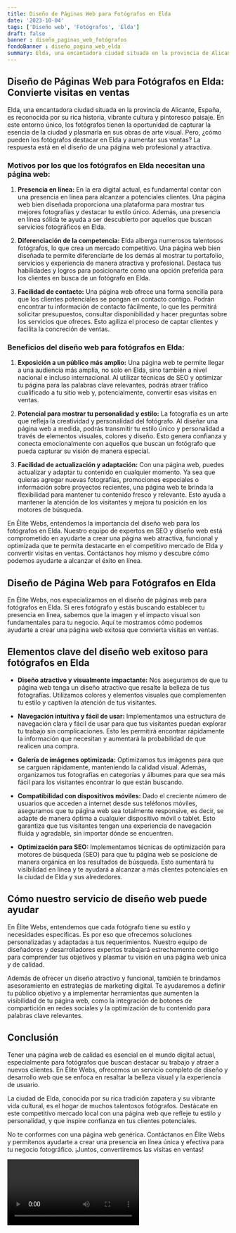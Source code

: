 ```yaml
---
title: Diseño de Páginas Web para Fotógrafos en Elda
date: '2023-10-04'
tags: ['Diseño web', 'Fotógrafos', 'Elda']
draft: false
banner : diseño_paginas_web_fotógrafos
fondoBanner : diseño_pagina_web_elda
summary: Elda, una encantadora ciudad situada en la provincia de Alicante, España, es reconocida por su rica historia, vibrante cultura y pintoresco paisaje. En este entorno único, los fotógrafos tienen la oportunidad de capturar la esencia de la ciudad y plasmarla en sus obras de arte visual. Pero, ¿cómo pueden los fotógrafos destacar en Elda y aumentar sus ventas? La respuesta está en el diseño de una página web profesional y atractiva.
---
```


## **Diseño de Páginas Web para Fotógrafos en Elda: Convierte visitas en ventas**

Elda, una encantadora ciudad situada en la provincia de Alicante, España, es reconocida por su rica historia, vibrante cultura y pintoresco paisaje. En este entorno único, los fotógrafos tienen la oportunidad de capturar la esencia de la ciudad y plasmarla en sus obras de arte visual. Pero, ¿cómo pueden los fotógrafos destacar en Elda y aumentar sus ventas? La respuesta está en el diseño de una página web profesional y atractiva.

### **Motivos por los que los fotógrafos en Elda necesitan una página web:**

1. **Presencia en línea:** En la era digital actual, es fundamental contar con una presencia en línea para alcanzar a potenciales clientes. Una página web bien diseñada proporciona una plataforma para mostrar tus mejores fotografías y destacar tu estilo único. Además, una presencia en línea sólida te ayuda a ser descubierto por aquellos que buscan servicios fotográficos en Elda.

2. **Diferenciación de la competencia:** Elda alberga numerosos talentosos fotógrafos, lo que crea un mercado competitivo. Una página web bien diseñada te permite diferenciarte de los demás al mostrar tu portafolio, servicios y experiencia de manera atractiva y profesional. Destaca tus habilidades y logros para posicionarte como una opción preferida para los clientes en busca de un fotógrafo en Elda.

3. **Facilidad de contacto:** Una página web ofrece una forma sencilla para que los clientes potenciales se pongan en contacto contigo. Podrán encontrar tu información de contacto fácilmente, lo que les permitirá solicitar presupuestos, consultar disponibilidad y hacer preguntas sobre los servicios que ofreces. Esto agiliza el proceso de captar clientes y facilita la concreción de ventas.

### **Beneficios del diseño web para fotógrafos en Elda:**

1. **Exposición a un público más amplio:** Una página web te permite llegar a una audiencia más amplia, no solo en Elda, sino también a nivel nacional e incluso internacional. Al utilizar técnicas de SEO y optimizar tu página para las palabras clave relevantes, podrás atraer tráfico cualificado a tu sitio web y, potencialmente, convertir esas visitas en ventas.

2. **Potencial para mostrar tu personalidad y estilo:** La fotografía es un arte que refleja la creatividad y personalidad del fotógrafo. Al diseñar una página web a medida, podrás transmitir tu estilo único y personalidad a través de elementos visuales, colores y diseño. Esto genera confianza y conecta emocionalmente con aquellos que buscan un fotógrafo que pueda capturar su visión de manera especial.

3. **Facilidad de actualización y adaptación:** Con una página web, puedes actualizar y adaptar tu contenido en cualquier momento. Ya sea que quieras agregar nuevas fotografías, promociones especiales o información sobre proyectos recientes, una página web te brinda la flexibilidad para mantener tu contenido fresco y relevante. Esto ayuda a mantener la atención de los visitantes y mejora tu posición en los motores de búsqueda.

En Élite Webs, entendemos la importancia del diseño web para los fotógrafos en Elda. Nuestro equipo de expertos en SEO y diseño web está comprometido en ayudarte a crear una página web atractiva, funcional y optimizada que te permita destacarte en el competitivo mercado de Elda y convertir visitas en ventas. Contáctanos hoy mismo y descubre cómo podemos ayudarte a alcanzar el éxito en línea.

<GifSeo />

<Cta />

## Diseño de Página Web para Fotógrafos en Elda

En Élite Webs, nos especializamos en el diseño de páginas web para fotógrafos en Elda. Si eres fotógrafo y estás buscando establecer tu presencia en línea, sabemos que la imagen y el impacto visual son fundamentales para tu negocio. Aquí te mostramos cómo podemos ayudarte a crear una página web exitosa que convierta visitas en ventas.

## Elementos clave del diseño web exitoso para fotógrafos en Elda

- **Diseño atractivo y visualmente impactante:** Nos aseguramos de que tu página web tenga un diseño atractivo que resalte la belleza de tus fotografías. Utilizamos colores y elementos visuales que complementen tu estilo y captiven la atención de tus visitantes.

- **Navegación intuitiva y fácil de usar:** Implementamos una estructura de navegación clara y fácil de usar para que tus visitantes puedan explorar tu trabajo sin complicaciones. Esto les permitirá encontrar rápidamente la información que necesitan y aumentará la probabilidad de que realicen una compra.

- **Galería de imágenes optimizada:** Optimizamos tus imágenes para que se carguen rápidamente, manteniendo la calidad visual. Además, organizamos tus fotografías en categorías y álbumes para que sea más fácil para los visitantes encontrar lo que están buscando.

- **Compatibilidad con dispositivos móviles:** Dado el creciente número de usuarios que acceden a internet desde sus teléfonos móviles, aseguramos que tu página web sea totalmente responsive, es decir, se adapte de manera óptima a cualquier dispositivo móvil o tablet. Esto garantiza que tus visitantes tengan una experiencia de navegación fluida y agradable, sin importar dónde se encuentren.

- **Optimización para SEO:** Implementamos técnicas de optimización para motores de búsqueda (SEO) para que tu página web se posicione de manera orgánica en los resultados de búsqueda. Esto aumentará tu visibilidad en línea y te ayudará a alcanzar a más clientes potenciales en la ciudad de Elda y sus alrededores.

## Cómo nuestro servicio de diseño web puede ayudar

En Élite Webs, entendemos que cada fotógrafo tiene su estilo y necesidades específicas. Es por eso que ofrecemos soluciones personalizadas y adaptadas a tus requerimientos. Nuestro equipo de diseñadores y desarrolladores expertos trabajará estrechamente contigo para comprender tus objetivos y plasmar tu visión en una página web única y de calidad.

Además de ofrecer un diseño atractivo y funcional, también te brindamos asesoramiento en estrategias de marketing digital. Te ayudaremos a definir tu público objetivo y a implementar herramientas que aumenten la visibilidad de tu página web, como la integración de botones de compartición en redes sociales y la optimización de tu contenido para palabras clave relevantes.

## Conclusión

Tener una página web de calidad es esencial en el mundo digital actual, especialmente para fotógrafos que buscan destacar su trabajo y atraer a nuevos clientes. En Élite Webs, ofrecemos un servicio completo de diseño y desarrollo web que se enfoca en resaltar la belleza visual y la experiencia de usuario.

La ciudad de Elda, conocida por su rica tradición zapatera y su vibrante vida cultural, es el hogar de muchos talentosos fotógrafos. Destácate en este competitivo mercado local con una página web que refleje tu estilo y personalidad, y que inspire confianza en tus clientes potenciales.

No te conformes con una página web genérica. Contáctanos en Élite Webs y permítenos ayudarte a crear una presencia en línea única y efectiva para tu negocio fotográfico. ¡Juntos, convertiremos las visitas en ventas!

<Video />

<CtaBot job='Fotógrafos' city='Elda'/>

<Gmaps query='Elda+españa+maps' />